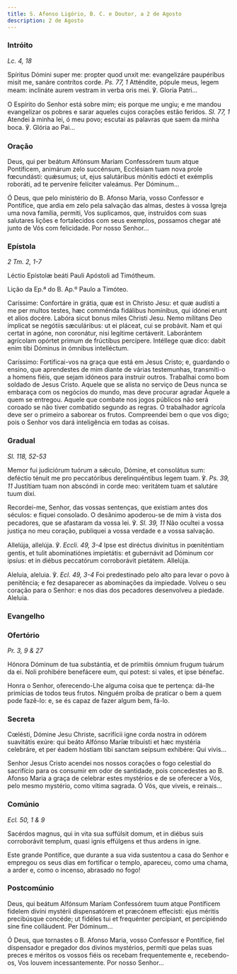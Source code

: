 ```yaml
---
title: S. Afonso Ligório, B. C. e Doutor, a 2 de Agosto
description: 2 de Agosto
---
```


### Intróito

<em>Lc. 4, 18</em>

<div class="side-by-side not-content">

Spíritus Dómini super me: propter quod unxit me: evangelizáre paupéribus misit me, sanáre contrítos corde. <em>Ps. 77, 1</em> Atténdite, pópule meus, legem meam: inclináte aurem vestram in verba oris mei. ℣. Gloria Patri...

O Espírito do Senhor está sobre mim; eis porque me ungiu; e me mandou evangelizar os pobres e sarar aqueles cujos corações estão feridos. <em>Sl. 77, 1</em> Atendei à minha lei, ó meu povo; escutai as palavras que saem da minha boca. ℣. Glória ao Pai...

</div>

### Oração

<div class="side-by-side not-content">

Deus, qui per beátum Alfónsum Maríam Confessórem tuum atque Pontíficem, animárum zelo succénsum, Ecclésiam tuam nova prole fœcundásti: quǽsumus; ut, ejus salutáribus mónitis edócti et exémplis roboráti, ad te perveníre felíciter valeámus. Per Dóminum...

Ó Deus, que pelo ministério do B. Afonso Maria, vosso Confessor e Pontífice, que ardia em zelo pela salvação das almas, destes à vossa Igreja uma nova família, permiti, Vos suplicamos, que, instruídos com suas salutares lições e fortalecidos com seus exemplos, possamos chegar até junto de Vós com felicidade. Por nosso Senhor...

</div>

### Epístola

<em>2 Tm. 2, 1-7</em>

<div class="side-by-side not-content">

Léctio Epístolæ beáti Pauli Apóstoli ad Timótheum.

Lição da Ep.ª do B. Ap.º Paulo a Timóteo.

Caríssime: Confortáre in grátia, quæ est in Christo Jesu: et quæ audísti a me per multos testes, hæc comménda fidálibus homínibus, qui idónei erunt et alios docére. Labóra sicut bonus miles Christi Jesu. Nemo mílitans Deo ímplicat se negótiis sæculáribus: ut ei pláceat, cui se probávit. Nam et qui certat in agóne, non coronátur, nisi legítime certáverit. Laborántem agrícolam opórtet primum de frúctibus percípere. Intéllege quæ dico: dabit enim tibi Dóminus in ómnibus intelléctum.

Caríssimo: Fortificai-vos na graça que está em Jesus Cristo; e, guardando o ensino, que aprendestes de mim diante de várias testemunhas, transmiti-o a homens fiéis, que sejam idóneos para instruir outros. Trabalhai como bom soldado de Jesus Cristo. Aquele que se alista no serviço de Deus nunca se embaraça com os negócios do mundo, mas deve procurar agradar Àquele a quem se entregou. Aquele que combate nos jogos públicos não será coroado se não tiver combatido segundo as regras. O trabalhador agrícola deve ser o primeiro a saborear os frutos. Compreendei bem o que vos digo; pois o Senhor vos dará inteligência em todas as coisas.

</div>

### Gradual

<em>Sl. 118, 52-53</em>

<div class="side-by-side not-content">

Memor fui judiciórum tuórum a sǽculo, Dómine, et consolátus sum: deféctio ténuit me pro peccatóribus derelinquéntibus legem tuam. ℣. <em>Ps. 39, 11</em> Justítiam tuam non abscóndi in corde meo: veritátem tuam et salutáre tuum dixi.

Recordei-me, Senhor, das vossas sentenças, que existiam antes dos séculos: e fiquei consolado. O desânimo apoderou-se de mim à vista dos pecadores, que se afastaram da vossa lei. ℣. <em>Sl. 39, 11</em> Não ocultei a vossa justiça no meu coração, publiquei a vossa verdade e a vossa salvação.

Allelúja, allelúja. ℣. <em>Eccli. 49, 3-4</em> Ipse est diréctus divínitus in pœniténtiam gentis, et tulit abominatiónes impietátis: et gubernávit ad Dóminum cor ipsíus: et in diébus peccatórum corroborávit pietátem. Allelúja.

Aleluia, aleluia. ℣. <em>Ecl. 49, 3-4</em> Foi predestinado pelo alto para levar o povo à penitência; e fez desaparecer as abominações da impiedade. Volveu o seu coração para o Senhor: e nos dias dos pecadores desenvolveu a piedade. Aleluia.

</div>

### Evangelho


<LinkCard href="/missal/santos/02-06-1#evangelho" title="S. Tito, B. e Conf." />

### Ofertório

<em>Pr. 3, 9 & 27</em>

<div class="side-by-side not-content">

Hónora Dóminum de tua substántia, et de primítiis ómnium frugum tuárum da ei. Noli prohibére benefácere eum, qui potest: si vales, et ipse bénefac.

Honra o Senhor, oferecendo-Lhe alguma coisa que te pertença: dá-lhe primícias de todos teus frutos. Ninguém proíba de praticar o bem a quem pode fazê-lo: e, se és capaz de fazer algum bem, fá-lo.

</div>

### Secreta

<div class="side-by-side not-content">

Cœlésti, Dómine Jesu Christe, sacrifícii igne corda nostra in odórem suavitátis exúre: qui beáto Alfónso Maríæ tribuísti et hæc mystéria celebráre, et per éadem hóstiam tibi sanctam seípsum exhibére: Qui vivis...

Senhor Jesus Cristo acendei nos nossos corações o fogo celestial do sacrifício para os consumir em odor de santidade, pois concedestes ao B. Afonso Maria a graça de celebrar estes mystérios e de se oferecer a Vós, pelo mesmo mystério, como vítima sagrada. Ó Vós, que viveis, e reinais...

</div>

### Comúnio

<em>Ecl. 50, 1 & 9</em>

<div class="side-by-side not-content">

Sacérdos magnus, qui in vita sua suffúlsit domum, et in diébus suis corroborávit templum, quasi ignis effúlgens et thus ardens in igne.

Este grande Pontífice, que durante a sua vida sustentou a casa do Senhor e empregou os seus dias em fortificar o templo, apareceu, como uma chama, a arder e, como o incenso, abrasado no fogo!

</div>

### Postcomúnio

<div class="side-by-side not-content">

Deus, qui beátum Alfónsum Maríam Confessórem tuum atque Pontíficem fidelem divíni mystérii dispensatórem et præcónem effecísti: ejus méritis precibúsque concéde; ut fidéles tui et frequénter percípiant, et percipiéndo sine fine colláudent. Per Dóminum...

Ó Deus, que tornastes o B. Afonso Maria, vosso Confessor e Pontífice, fiel dispensador e pregador dos divinos mystérios, permiti que pelas suas preces e méritos os vossos fiéis os recebam frequentemente e, recebendo-os, Vos louvem incessantemente. Por nosso Senhor...

</div>
